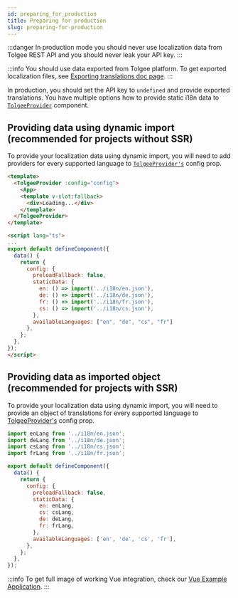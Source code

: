 ```yaml
---
id: preparing_for_production
title: Preparing for production
slug: preparing-for-production
---
```


:::danger
In production mode you should never use localization data from Tolgee REST API and you should never leak your API key.
:::

:::info
You should use data exported from Tolgee platform.
To get exported localization files, see [Exporting translations doc page](platform/exporting_translations.mdx).
:::

In production, you should set the API key to `undefined` and provide exported translations.
You have multiple options how to provide static i18n data to [`TolgeeProvider`](/docs/sdk/vue/api#tolgeeprovider) component.

## Providing data using dynamic import (recommended for projects without SSR)

To provide your localization data using dynamic import, you will need to add providers for every supported language to
[`TolgeeProvider's`](/docs/sdk/vue/api#tolgeeprovider) config prop.

```html
<template>
  <TolgeeProvider :config="config">
    <App>
    <template v-slot:fallback>
      <div>Loading...</div>
    </template>
  </TolgeeProvider>
</template>

<script lang="ts">
...
export default defineComponent({
  data() {
    return {
      config: {
        preloadFallback: false,
        staticData: {
          en: () => import('../i18n/en.json'),
          de: () => import('../i18n/de.json'),
          fr: () => import('../i18n/fr.json'),
          cs: () => import('../i18n/cs.json'),
        },
        availableLanguages: ["en", "de", "cs", "fr"]
      },
    };
  },
});
</script>
```

## Providing data as imported object (recommended for projects with SSR)

To provide your localization data using dynamic import, you will need to provide an object of translations for every
supported language to [TolgeeProvider's](/docs/sdk/vue/api#tolgeeprovider) config prop.

```js
import enLang from '../i18n/en.json';
import deLang from '../i18n/de.json';
import csLang from '../i18n/cs.json';
import frLang from '../i18n/fr.json';

export default defineComponent({
  data() {
    return {
      config: {
        preloadFallback: false,
        staticData: {
          en: enLang,
          cs: csLang,
          de: deLang,
          fr: frLang,
        },
        availableLanguages: ['en', 'de', 'cs', 'fr'],
      },
    };
  },
});
```

:::info
To get full image of working Vue integration, check our [Vue Example Application](https://github.com/tolgee/vue-example).
:::
